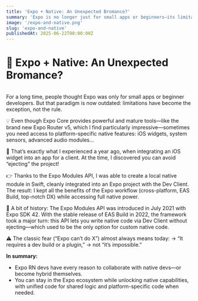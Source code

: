 ```yaml
---
title: 'Expo + Native: An Unexpected Bromance?'
summary: 'Expo is no longer just for small apps or beginners—its limitations are now the exception. With tools like Expo Router v5 and the Expo Modules API, you can keep the Expo workflow while unlocking native power, collaborating with native devs, and building hybrid apps without ejecting.'
image: '/expo-and-native.png'
slug: 'expo-and-native'
publishedAt: 2025-06-22T00:00:00Z
---
```



# 👯 Expo + Native: An Unexpected Bromance?

<div className="flex w-full justify-center">
	<Image className="pb-9" src={'/expo-and-native.png'} width={500} height={300} alt="" />
</div>

For a long time, people thought Expo was only for small apps or beginner developers. But that paradigm is now outdated: limitations have become the exception, not the rule.

💡 Even though Expo Core provides powerful and mature tools—like the brand new Expo Router v5, which I find particularly impressive—sometimes you need access to platform-specific native features: iOS widgets, system sensors, advanced audio modules…

🧩 That’s exactly what I experienced a year ago, when integrating an iOS widget into an app for a client.
At the time, I discovered you can avoid “ejecting” the project!

👉 Thanks to the Expo Modules API, I was able to create a local native module in Swift, cleanly integrated into an Expo project with the Dev Client. The result: I kept all the benefits of the Expo workflow (cross-platform, EAS Build, top-notch DX) while accessing full native power.

📜 A bit of history:
The Expo Modules API was introduced in July 2021 with Expo SDK 42. With the stable release of EAS Build in 2022, the framework took a major turn: this API lets you write native code via Dev Client without ejecting—which used to be the only option for custom native code.

⚠️ The classic fear (“Expo can’t do X”) almost always means today:
→ “It requires a dev build or a plugin,”
→ not “it’s impossible.”

**In summary:**

- Expo RN devs have every reason to collaborate with native devs—or become hybrid themselves.
- You can stay in the Expo ecosystem while unlocking native capabilities, with unified code for shared logic and platform-specific code when needed.
